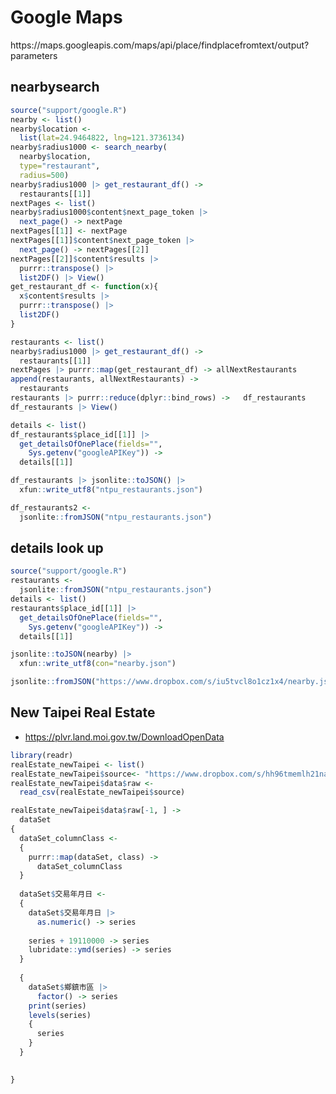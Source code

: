 
# Google Maps

https://maps.googleapis.com/maps/api/place/findplacefromtext/output?parameters

## nearbysearch

```r
source("support/google.R")
nearby <- list()
nearby$location <- 
  list(lat=24.9464822, lng=121.3736134)
nearby$radius1000 <- search_nearby(
  nearby$location,
  type="restaurant",
  radius=500)
nearby$radius1000 |> get_restaurant_df() ->
  restaurants[[1]]
nextPages <- list()
nearby$radius1000$content$next_page_token |>
  next_page() -> nextPage
nextPages[[1]] <- nextPage
nextPages[[1]]$content$next_page_token |>
  next_page() -> nextPages[[2]]
nextPages[[2]]$content$results |> 
  purrr::transpose() |> 
  list2DF() |> View()
get_restaurant_df <- function(x){
  x$content$results |> 
  purrr::transpose() |> 
  list2DF()
}

restaurants <- list()
nearby$radius1000 |> get_restaurant_df() ->
  restaurants[[1]]
nextPages |> purrr::map(get_restaurant_df) -> allNextRestaurants
append(restaurants, allNextRestaurants) ->
  restaurants
restaurants |> purrr::reduce(dplyr::bind_rows) ->   df_restaurants
df_restaurants |> View()

details <- list()
df_restaurants$place_id[[1]] |> 
  get_detailsOfOnePlace(fields="",
    Sys.getenv("googleAPIKey")) ->
  details[[1]]

df_restaurants |> jsonlite::toJSON() |>
  xfun::write_utf8("ntpu_restaurants.json")

df_restaurants2 <- 
  jsonlite::fromJSON("ntpu_restaurants.json")
```

## details look up

```r
source("support/google.R")
restaurants <- 
  jsonlite::fromJSON("ntpu_restaurants.json")
details <- list()
restaurants$place_id[[1]] |>
  get_detailsOfOnePlace(fields="",
    Sys.getenv("googleAPIKey")) ->
  details[[1]]

jsonlite::toJSON(nearby) |>
  xfun::write_utf8(con="nearby.json")
```

```r
jsonlite::fromJSON("https://www.dropbox.com/s/iu5tvcl8o1cz1x4/nearby.json?dl=1") -> nearby
```

## New Taipei Real Estate

  * <https://plvr.land.moi.gov.tw/DownloadOpenData>
  
```r
library(readr)
realEstate_newTaipei <- list()
realEstate_newTaipei$source<- "https://www.dropbox.com/s/hh96tmemlh21naj/f_lvr_land_a.csv?dl=1"
realEstate_newTaipei$data$raw <- 
  read_csv(realEstate_newTaipei$source)

realEstate_newTaipei$data$raw[-1, ] ->
  dataSet
{
  dataSet_columnClass <- 
  {
    purrr::map(dataSet, class) ->
      dataSet_columnClass
  }
  
  dataSet$交易年月日 <- 
  {
    dataSet$交易年月日 |> 
      as.numeric() -> series
    
    series + 19110000 -> series
    lubridate::ymd(series) -> series
  }
  
  {
    dataSet$鄉鎮市區 |>
      factor() -> series
    print(series)
    levels(series)
    {
      series
    }
  }
  

}

```

